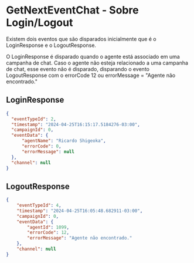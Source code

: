 # GetNextEventChat - Sobre Login/Logout

Existem dois eventos que são disparados inicialmente que é o LoginResponse e o LogoutResponse. 

O LoginResponse é disparado quando o agente está associado em uma campanha de chat. Caso o agente não esteja relacionado a uma campanha de chat, esse evento não é disparado, disparando o evento LogoutResponse com o errorCode 12 ou errorMessage = "Agente não encontrado."

## LoginResponse
```json
{
  "eventTypeId": 2,
  "timestamp": "2024-04-25T16:15:17.5184276-03:00",
  "campaignId": 0,
  "eventData": {
      "agentName": "Ricardo Shigeoka",
      "errorCode": 0,
      "errorMessage": null
  },
  "channel": null
}
```

## LogoutResponse
```json
{
    "eventTypeId": 4,
    "timestamp": "2024-04-25T16:05:48.682911-03:00",
    "campaignId": 0,
    "eventData": {
        "agentId": 1099,
        "errorCode": 12,
        "errorMessage": "Agente não encontrado."
    },
    "channel": null
}
```